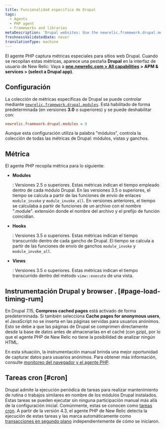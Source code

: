 ```yaml
---
title: Funcionalidad específica de Drupal
tags:
  - Agents
  - PHP agent
  - Frameworks and libraries
metaDescription: 'Drupal websites: Use the newrelic.framework.drupal.modules INI setting to capture special metrics for modules, hooks, views, and browser instrumentation.'
freshnessValidatedDate: never
translationType: machine
---
```


El agente PHP captura métricas especiales para sitios web Drupal. Cuando se recopilan estas métricas, aparece una pestaña <DoNotTranslate>**Drupal**</DoNotTranslate> en la interfaz de usuario de New Relic: Vaya a <DoNotTranslate>**[one.newrelic.com > All capabilities](https://one.newrelic.com/all-capabilities) > APM & services > (select a Drupal app)**</DoNotTranslate>.

## Configuración

La colección de métricas específicas de Drupal se puede controlar mediante [`newrelic.framework.drupal.modules`](/docs/php/php-agent-phpini-settings#inivar-framework-drupal-modules). Está habilitado de forma predeterminada (en versiones <DoNotTranslate>**3.0**</DoNotTranslate> o superiores) y se puede deshabilitar con:

```ini
newrelic.framework.drupal.modules = 0
```

Aunque esta configuración utiliza la palabra "módulos", controla la colección de todas las métricas de Drupal: módulos, vistas y ganchos.

## Métrica

El agente PHP recopila métrica para lo siguiente:

* <DoNotTranslate>**Modules**</DoNotTranslate>

  : Versiones 2.5 o superiores. Estas métricas indican el tiempo empleado dentro de cada módulo Drupal. En las versiones 3.5 o superiores, el tiempo se calcula a partir de las funciones de envío de enlaces `module_invoke` y `module_invoke_all`. En versiones anteriores, el tiempo se calculaba a partir de funciones de un archivo con el nombre ".module". extensión donde el nombre del archivo y el prefijo de función coincidían.

* <DoNotTranslate>**Hooks**</DoNotTranslate>

  : Versiones 3.5 o superiores. Estas métricas indican el tiempo transcurrido dentro de cada gancho de Drupal. El tiempo se calcula a partir de las funciones de envío de ganchos `module_invoke` y `module_invoke_all`.

* <DoNotTranslate>**Views**</DoNotTranslate>

  : Versiones 3.5 o superiores. Estas métricas indican el tiempo transcurrido dentro del método `view::execute` de una vista.

## Instrumentación Drupal y browser . [#page-load-timing-rum]

En Drupal 7.15, <DoNotTranslate>**Compress cached pages**</DoNotTranslate> está activado de forma predeterminada. Si también selecciona <DoNotTranslate>**Cache pages for anonymous users**</DoNotTranslate>, el JavaScript <InlinePopover type="browser"/>no se inserta en las páginas servidas para usuarios anónimos. Esto se debe a que las páginas de Drupal se comprimen directamente desde la base de datos antes de almacenarlas en el caché (con gzip), por lo que el agente PHP de New Relic no tiene la posibilidad de analizar ningún HTML.

En esta situación, la instrumentación manual brinda una mejor oportunidad de capturar datos para usuarios anónimos. Para obtener más información, consulte [monitoreo del navegador y el agente PHP](/docs/php/page-load-timing-in-php).

## Tareas cron [#cron]

Drupal admite la ejecución periódica de tareas para realizar mantenimiento de rutina o trabajos similares en nombre de los módulos Drupal instalados. Estas tareas se pueden ejecutar sin ninguna participación manual más allá de la configuración inicial. Comúnmente, estas se conocen como [tareas cron](https://drupal.org/cron "El enlace se abre en una ventana nueva."). A partir de la versión 4.3, el agente PHP de New Relic detecta la ejecución de estas tareas y las marca automáticamente como [transacciones en segundo plano](/docs/features/monitoring-background-processes#ui) independientemente de cómo se iniciaron.
